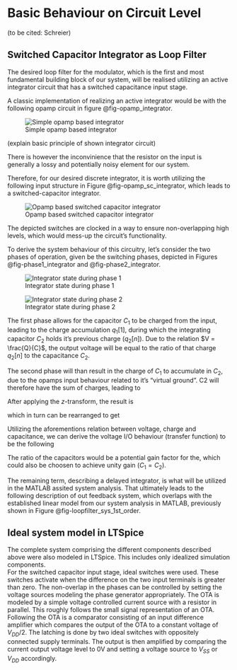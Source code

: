 # Basic Behaviour on Circuit Level

(to be cited: Schreier) 

## Switched Capacitor Integrator as Loop Filter 
The desired loop filter for the modulator, which is the first and most fundamental building block of our system, will be realised utilizing an active integrator circuit that has a switched capacitance input stage.

A classic implementation of realizing an active integrator would be with the following opamp circuit in figure @fig-opamp_integrator.

![Simple opamp based integrator](figures/theory/Integrator_Circuit.svg){#fig-opamp_integrator}

(explain basic principle of shown integrator circuit)

There is however the inconvinience that the resistor on the input is generally a lossy and potentially noisy element for our system.

Therefore, for our desired discrete integrator, it is worth utilizing the following input structure in Figure @fig-opamp_sc_integrator, which leads to a switched-capacitor integrator. 
  
![Opamp based switched capacitor integrator](figures/theory/SC_Integrator_Circuit.svg){#fig-opamp_sc_integrator}

The depicted switches are clocked in a way to ensure non-overlapping high levels, which would mess-up the circuit's functionality. 

To derive the system behaviour of this circuitry, let's consider the two phases of operation, given be the switching phases, depicted in Figures @fig-phase1_integrator and @fig-phase2_integrator.

![Integrator state during phase 1](figures/theory/sc_integrator_ph1.PNG){#fig-phase1_integrator}

![Integrator state during phase 2](figures/theory/sc_integrator_ph2.PNG){#fig-phase2_integrator}

The first phase allows for the capacitor $C_1$ to be charged from the input, leading to the charge accumulation $q_1[1]$, during which the integrating capacitor $C_2$ holds it's previous charge ($q_2[n]$). Due to the relation $V = \frac{Q}{C}$, the output voltage will be equal to the ratio of that charge $q_2[n]$ to the capacitance $C_2$.

The second phase will than result in the charge of $C_1$ to accumulate in $C_2$, due to the opamps input behaviour related to it's "virtual ground". C2 will therefore have the sum of charges, leading to

\begin{align}\label{sc_charge_ph2}
  q_2[n+1] = q_2 + q_1. 
\end{align}

After applying the $z$-transform, the result is

\begin{align}
  Q_2(z) = Q_2(z)\,z^{-1} + Q_1(z)\,z^{-1}
\end{align}

which in turn can be rearranged to get

\begin{align}
  \frac{Q_2(z)}{Q_1(z)} = \frac{z^{-1}}{1-z^{-1}}
\end{align}

Utilizing the aforementions relation between voltage, charge and capacitance, we can derive the voltage I/O behaviour (transfer function) to be the following

\begin{align}
  \frac{V_{out}}{V_{in}} = \frac{z^{-1}}{1-z^{-1}} \frac{C1}{C2} = H_v(z)
\end{align}

The ratio of the capacitors would be a potential gain factor for the, which could also be choosen to achieve unity gain ($C_1 = C_2$).

The remaining term, describing a delayed integrator, is what will be utilized in the MATLAB assited system analysis. That ultimately leads to the following description of out feedback system, which overlaps with the established linear model from our system analysis in MATLAB, previously shown in Figure @fig-loopfilter_sys_1st_order.

## Ideal system model in LTSpice
The complete system comprising the different components described above were also modeled in LTSpice. This includes only idealized simulation components.\
For the switched capacitor input stage, ideal switches were used. These switches activate when the difference on the two input terminals is greater than zero. The non-overlap in the phases can be controlled by setting the voltage sources modeling the phase generator appropriately.
The OTA is modeled by a simple voltage controlled current source with a resistor in parallel. This roughly follows the small signal representation of an OTA. 
Following the OTA is a comparator consisting of an input difference amplifier which compares the output of the OTA to a constant voltage of $V_{DD}/2$. The latching is done by two ideal switches with oppositely connected supply terminals. The output is then amplified by comparing the current output voltage level to 0V and setting a voltage source to $V_{SS}$ or $V_{DD}$ accordingly. 